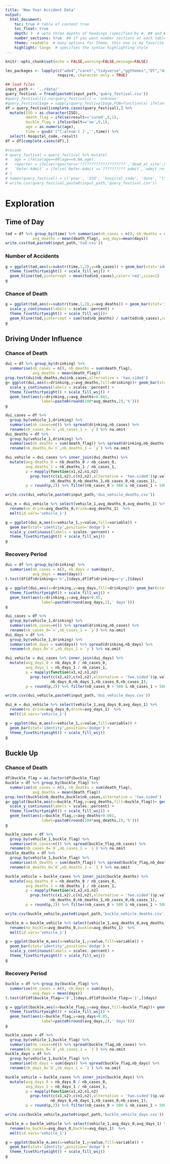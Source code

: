 ---
title: 'New Year Accident Data'
output: 
  html_document:
    toc: true # table of content true
    toc_float: true
    depth: 3  # upto three depths of headings (specified by #, ## and ###)
    number_sections: true  ## if you want number sections at each table header
    theme: readable  # many options for theme, this one is my favorite.
    highlight: tango  # specifies the syntax highlighting style
---

```{r setup, include=FALSE}
knitr::opts_chunk$set(echo = FALSE,warning=FALSE,message=FALSE)
```

```{r load data, results='hide'}
les_packages <- lapply(c("ade4","caret","tidyverse","ggthemes","DT","data.table","dplyr"), 
                       require, character.only = TRUE)

## load files
input_path <- '../data/'
query_festival = fread(paste0(input_path,'query_festival.csv'))
#query_festival[is.na(query_festival)] = 'unknown'
#query_festival$age = sapply(query_festival$age,FUN=function(x) ifelse(x=='unknown',NA,x))
df = query_festival[complete.cases(query_festival),] %>% 
  mutate(ISO = as.character(ISO),
         death_flag = ifelse(result=='cured',0,1),
         buckle_flag = ifelse(belt=='no',0,1),
         age = as.numeric(age),
         time = gsub('[^[:alnum:] ]','',time)) %>%
  select(-hospital_code,-result)
df = df[complete.cases(df),]

#recode
# query_festival = query_festival %>% mutate(
#   age = ifelse(age==99|age==0,NA,age),
#   reporter = ifelse(reporter=='????????????????????','dead_at_site',reporter),
#   `Refer-Admit` = ifelse(`Refer-Admit`=='?????????? admit','admit_refer',`Refer-Admit`)
# )
# names(query_festival) = c('year', 'ISO', 'hospital_code', 'date', 'time', 'sex', 'age', 'location', 'patient_status', 'vehicle_1', 'vehicle_2', 'belt', 'drinking', 'reporter', 'referral_flag', 'result', 'days')
# write.csv(query_festival,paste0(input_path,'query_festival.csv'))
```

# Exploration

## Time of Day

```{r}
tod = df %>% group_by(time) %>% summarise(nb_cases = n(), nb_deaths = sum(death_flag),
            avg_deaths = mean(death_flag), avg_days=mean(days))
write.csv(tod,paste0(input_path,'tod.csv'))
```

### Number of Accidents

```{r}
g = ggplot(tod,aes(x=substr(time,1,2),y=nb_cases)) + geom_bar(stat='identity') +
  theme_fivethirtyeight() + scale_fill_wsj() +
  geom_hline(tod,yintercept = mean(tod$nb_cases),color='red',size=1)
g
```

### Chance of Death

```{r}
g = ggplot(tod,aes(x=substr(time,1,2),y=avg_deaths)) + geom_bar(stat='identity') +
  scale_y_continuous(labels = scales::percent) +
  theme_fivethirtyeight() + scale_fill_wsj()+
  geom_hline(tod,yintercept = sum(tod$nb_deaths) / sum(tod$nb_cases),color='red',size=1)
g
```


## Driving Under Influence

### Chance of Death

```{r}
dui = df %>% group_by(drinking) %>% 
  summarise(nb_cases = n(), nb_deaths = sum(death_flag),
            avg_deaths = mean(death_flag))
prop.test(dui$nb_deaths,dui$nb_cases,alternative = 'two.sided')
g= ggplot(dui,aes(x=drinking,y=avg_deaths,fill=drinking))+ geom_bar(stat='identity') +
  scale_y_continuous(labels = scales::percent) +
  theme_fivethirtyeight() + scale_fill_wsj() +
  geom_text(aes(x=drinking,y=avg_deaths+0.001,
                label=paste0(round(100*avg_deaths,2),'%')))
g
```


```{r}
dui_cases = df %>% 
  group_by(vehicle_1,drinking) %>% 
  summarise(nb_cases=n()) %>% spread(drinking,nb_cases) %>%
  rename(nb_cases_0=`n`,nb_cases_1 = `y`) %>% na.omit
dui_deaths = df %>% 
  group_by(vehicle_1,drinking) %>% 
  summarise(nb_deaths = sum(death_flag)) %>% spread(drinking,nb_deaths) %>%
  rename(nb_deaths_0=`n`,nb_deaths_1 = `y`) %>% na.omit

dui_vehicle = dui_cases %>% inner_join(dui_deaths) %>%
  mutate(avg_deaths_0 = nb_deaths_0 / nb_cases_0,
         avg_deaths_1 = nb_deaths_1 / nb_cases_1,
         p = mapply(function(x1,x2,n1,n2) 
           prop.test(c(x1,x2),c(n1,n2),alternative = 'two.sided')$p.value,
                    nb_deaths_0,nb_deaths_1,nb_cases_0,nb_cases_1),
         p = round(p,2)) %>% filter(nb_cases_0 > 500 & nb_cases_1 > 500)

write.csv(dui_vehicle,paste0(input_path,'dui_vehicle_deaths.csv'))

dui_m = dui_vehicle %>% select(vehicle_1,avg_deaths_0,avg_deaths_1) %>%
  rename(no_drink=avg_deaths_0,drink=avg_deaths_1)  %>%
  melt(id.vars='vehicle_1')

g = ggplot(dui_m,aes(x=vehicle_1,y=value,fill=variable)) + 
  geom_bar(stat='identity',position='dodge') +
  scale_y_continuous(labels = scales::percent) +
  theme_fivethirtyeight() + scale_fill_wsj() 
g
```

### Recovery Period

```{r}
dui = df %>% group_by(drinking) %>% 
  summarise(nb_cases = n(), nb_days = sum(days),
            avg_days = mean(days))
t.test(df[df$drinking=='n',]$days,df[df$drinking=='y',]$days)

g = ggplot(dui,aes(x=drinking,y=avg_days,fill=drinking))+ geom_bar(stat='identity') +
  theme_fivethirtyeight() + scale_fill_wsj() +
  geom_text(aes(x=drinking,y=avg_days+0.05,
                label=paste0(round(avg_days,2),' days')))
g
```


```{r}
dui_cases = df %>% 
  group_by(vehicle_1,drinking) %>% 
  summarise(nb_cases=n()) %>% spread(drinking,nb_cases) %>%
  rename(nb_cases_0=`n`,nb_cases_1 = `y`) %>% na.omit
dui_days = df %>% 
  group_by(vehicle_1,drinking) %>% 
  summarise(nb_days = sum(days)) %>% spread(drinking,nb_days) %>%
  rename(nb_days_0=`n`,nb_days_1 = `y`) %>% na.omit

dui_vehicle = dui_cases %>% inner_join(dui_days) %>%
  mutate(avg_days_0 = nb_days_0 / nb_cases_0,
         avg_days_1 = nb_days_1 / nb_cases_1,
         p = mapply(function(x1,x2,n1,n2) 
           prop.test(c(x1,x2),c(n1,n2),alternative = 'two.sided')$p.value,
                    nb_days_0,nb_days_1,nb_cases_0,nb_cases_1),
         p = round(p,2)) %>% filter(nb_cases_0 > 500 & nb_cases_1 > 500)

write.csv(dui_vehicle,paste0(input_path,'dui_vehicle_days.csv'))

dui_m = dui_vehicle %>% select(vehicle_1,avg_days_0,avg_days_1) %>%
  rename(no_drink=avg_days_0,drink=avg_days_1)  %>%
  melt(id.vars='vehicle_1')

g = ggplot(dui_m,aes(x=vehicle_1,y=value,fill=variable)) + 
  geom_bar(stat='identity',position='dodge') +
  theme_fivethirtyeight() + scale_fill_wsj() 
g
```
## Buckle Up

### Chance of Death

```{r}
df$buckle_flag = as.factor(df$buckle_flag)
buckle = df %>% group_by(buckle_flag) %>% 
  summarise(nb_cases = n(), nb_deaths = sum(death_flag),
            avg_deaths = mean(death_flag))
prop.test(buckle$nb_deaths,buckle$nb_cases,alternative = 'two.sided')
g= ggplot(buckle,aes(x=buckle_flag,y=avg_deaths,fill=buckle_flag))+ geom_bar(stat='identity') +
  scale_y_continuous(labels = scales::percent) +
  theme_fivethirtyeight() + scale_fill_wsj() +
  geom_text(aes(x=buckle_flag,y=avg_deaths+0.001,
                label=paste0(round(100*avg_deaths,2),'%')))
g
```


```{r}
buckle_cases = df %>% 
  group_by(vehicle_1,buckle_flag) %>% 
  summarise(nb_cases=n()) %>% spread(buckle_flag,nb_cases) %>%
  rename(nb_cases_0=`0`,nb_cases_1 = `1`) %>% na.omit
buckle_deaths = df %>% 
  group_by(vehicle_1,buckle_flag) %>% 
  summarise(nb_deaths = sum(death_flag)) %>% spread(buckle_flag,nb_deaths) %>%
  rename(nb_deaths_0=`0`,nb_deaths_1 = `1`) %>% na.omit

buckle_vehicle = buckle_cases %>% inner_join(buckle_deaths) %>%
  mutate(avg_deaths_0 = nb_deaths_0 / nb_cases_0,
         avg_deaths_1 = nb_deaths_1 / nb_cases_1,
         p = mapply(function(x1,x2,n1,n2) 
           prop.test(c(x1,x2),c(n1,n2),alternative = 'two.sided')$p.value,
                    nb_deaths_0,nb_deaths_1,nb_cases_0,nb_cases_1),
         p = round(p,2)) %>% filter(nb_cases_0 > 500 & nb_cases_1 > 500)

write.csv(buckle_vehicle,paste0(input_path,'buckle_vehicle_deaths.csv'))

buckle_m = buckle_vehicle %>% select(vehicle_1,avg_deaths_0,avg_deaths_1) %>%
  rename(no_buckle=avg_deaths_0,buckle=avg_deaths_1)  %>%
  melt(id.vars='vehicle_1')

g = ggplot(buckle_m,aes(x=vehicle_1,y=value,fill=variable)) + 
  geom_bar(stat='identity',position='dodge') +
  scale_y_continuous(labels = scales::percent) +
  theme_fivethirtyeight() + scale_fill_wsj() 
g
```

### Recovery Period

```{r}
buckle = df %>% group_by(buckle_flag) %>% 
  summarise(nb_cases = n(), nb_days = sum(days),
            avg_days = mean(days))
t.test(df[df$buckle_flag=='0',]$days,df[df$buckle_flag=='1',]$days)

g = ggplot(buckle,aes(x=buckle_flag,y=avg_days,fill=buckle_flag))+ geom_bar(stat='identity') +
  theme_fivethirtyeight() + scale_fill_wsj() +
  geom_text(aes(x=buckle_flag,y=avg_days+0.05,
                label=paste0(round(avg_days,2),' days')))
g
```


```{r}
buckle_cases = df %>% 
  group_by(vehicle_1,buckle_flag) %>% 
  summarise(nb_cases=n()) %>% spread(buckle_flag,nb_cases) %>%
  rename(nb_cases_0=`0`,nb_cases_1 = `1`) %>% na.omit
buckle_days = df %>% 
  group_by(vehicle_1,buckle_flag) %>% 
  summarise(nb_days = sum(days)) %>% spread(buckle_flag,nb_days) %>%
  rename(nb_days_0=`0`,nb_days_1 = `1`) %>% na.omit

buckle_vehicle = buckle_cases %>% inner_join(buckle_days) %>%
  mutate(avg_days_0 = nb_days_0 / nb_cases_0,
         avg_days_1 = nb_days_1 / nb_cases_1,
         p = mapply(function(x1,x2,n1,n2) 
           prop.test(c(x1,x2),c(n1,n2),alternative = 'two.sided')$p.value,
                    nb_days_0,nb_days_1,nb_cases_0,nb_cases_1),
         p = round(p,2)) %>% filter(nb_cases_0 > 500 & nb_cases_1 > 500)

write.csv(buckle_vehicle,paste0(input_path,'buckle_vehicle_days.csv'))

buckle_m = buckle_vehicle %>% select(vehicle_1,avg_days_0,avg_days_1) %>%
  rename(no_buckle=avg_days_0,buckle=avg_days_1)  %>%
  melt(id.vars='vehicle_1')

g = ggplot(buckle_m,aes(x=vehicle_1,y=value,fill=variable)) + 
  geom_bar(stat='identity',position='dodge') +
  theme_fivethirtyeight() + scale_fill_wsj() 
g
```
